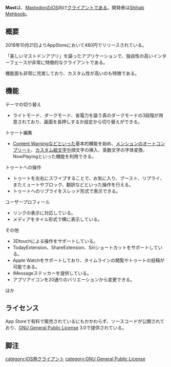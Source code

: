 {{混同|iMast}}
{{Infobox software
| Name                = {{Ruby|Mast|マスト}}
| Image               = [[ファイル:mast.jpg|120px|Mast]]
| Developer           = [https://mastodon.technology/@JPEG Shihab Mehboob]
| SourceCode          = https://github.com/ShihabM/Mast
| Platform            = iOS
| ProgrammingLanguage = Swift
| Launch              = 2018年10月21日<ref>{{toot|mastodon.technology|JPEG|100930039238945377}}</ref>
| License             = [[GNU General Public License]]
| Web                 = https://mast.helpsite.com/articles/31613-get-started-with-mast
| Download            = [https://itunes.apple.com/jp/app/mast/id1437429129 AppStore]
}}'''Mast'''は、[[Mastodon]]のiOS向け[[クライアント]]である。開発者は[https://mastodon.technology/@JPEG Shihab Mehboob]。

==概要==
2018年10月21日よりAppStoreにおいて480円でリリースされている。

「美しいマストドンアプリ」を謳ったアプリケーションで、独自性の高いインターフェースが非常に特徴的なクライアントである。

機能面も非常に充実しており、カスタム性が高いのも特徴である。

==機能==
;テーマの切り替え
*ライトモード、ダークモード、省電力を謳う真のダークモードの3段階が用意されており、画面を長押しするか設定から切り替えができる。

;トゥート編集
*[[Content Warning]]などといった基本的機能を始め、[[メンション]]のオートコンプリート、[[カスタム絵文字]]や顔文字の挿入、英数文字の字体変換、NowPlayingといった機能を利用できる。

;トゥートへの操作
*トゥートを左右にスワイプすることで、お気に入り、ブースト、リプライ、またミュートやブロック、翻訳などといった操作を行える。
*トゥートへのリプライをスレッド形式で表示できる。

;ユーザープロフィール
*リンクの表示に対応している。
*メディアをタイル形式で横に表示している。

;その他
*3Dtouchによる操作をサポートしている。
*TodayExtension、ShareExtension、Siriショートカットをサポートしている。
*Apple Watchをサポートしており、タイムラインの閲覧やトゥートの投稿が可能である。
*iMessageステッカーを提供している。
*アプリアイコンを20通りのバリエーションから変更できる。
ほか

==ライセンス==
App Storeで有料で販売されているにもかかわらず、ソースコードが公開されており、[[GNU General Public License]] 3.0で提供されている。

==脚注==
<references />

[[category:iOS用クライアント]]
[[category:GNU General Public License]]